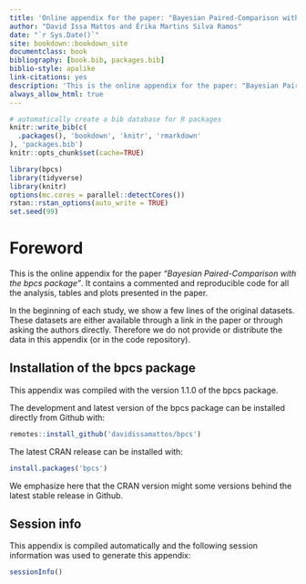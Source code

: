 ```yaml
--- 
title: 'Online appendix for the paper: "Bayesian Paired-Comparison with the bpcs package"'
author: "David Issa Mattos and Érika Martins Silva Ramos"
date: "`r Sys.Date()`"
site: bookdown::bookdown_site
documentclass: book
bibliography: [book.bib, packages.bib]
biblio-style: apalike
link-citations: yes
description: 'This is the online appendix for the paper: "Bayesian Paired-Comparison with the bpcs package."'
always_allow_html: true
---
```


```r
# automatically create a bib database for R packages
knitr::write_bib(c(
  .packages(), 'bookdown', 'knitr', 'rmarkdown'
), 'packages.bib')
knitr::opts_chunk$set(cache=TRUE)

library(bpcs)
library(tidyverse)
library(knitr)
options(mc.cores = parallel::detectCores())
rstan::rstan_options(auto_write = TRUE)
set.seed(99)
```

# Foreword

This is the online appendix for the paper *"Bayesian Paired-Comparison with the bpcs package"*. It contains a commented and reproducible code for all the analysis, tables and plots presented in the paper.

In the beginning of each study, we show a few lines of the original datasets. These datasets are either available through a link in the paper or through asking the authors directly. Therefore we do not provide or distribute the data in this appendix (or in the code repository).

## Installation of the bpcs package

This appendix was compiled with the version 1.1.0 of the bpcs package.

The development and latest version of the bpcs package can be installed directly from Github with:

```r
remotes::install_github('davidissamattos/bpcs')
```

The latest CRAN release can be installed with:

```r
install.packages('bpcs')
```


We emphasize here that the CRAN version might some versions behind the latest stable release in Github.

## Session info

This appendix is compiled automatically and the following session information was used to generate this appendix:

```r
sessionInfo()
```




